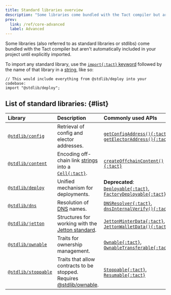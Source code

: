 ```yaml
---
title: Standard libraries overview
description: "Some libraries come bundled with the Tact compiler but aren't automatically included in your project until explicitly imported."
prev:
  link: /ref/core-advanced
  label: Advanced
---
```


Some libraries (also referred to as standard libraries or stdlibs) come bundled with the Tact compiler but aren't automatically included in your project until explicitly imported.

To import any standard library, use the [`import{:tact}` keyword](/book/import) followed by the name of that library in a [string][p], like so:

```tact
// This would include everything from @stdlib/deploy into your codebase:
import "@stdlib/deploy";
```

## List of standard libraries: {#list}

Library                  | Description                                                      | Commonly used APIs
:----------------------- | :--------------------------------------------------------------- | :-----------------
[`@stdlib/config`][1]    | Retrieval of config and elector addresses.                       | [`getConfigAddress(){:tact}`][gca], [`getElectorAddress(){:tact}`][gea]
[`@stdlib/content`][2]   | Encoding off-chain link [strings][p] into a [`Cell{:tact}`][cell]. | [`createOffchainContent(){:tact}`][coff]
[`@stdlib/deploy`][3]    | Unified mechanism for deployments.                               | **Deprecated**: [`Deployable{:tact}`][dep], [`FactoryDeployable{:tact}`][fcd]
[`@stdlib/dns`][4]       | Resolution of [DNS][dns] names.                                  | [`DNSResolver{:tact}`][dnsr], [`dnsInternalVerify(){:tact}`][dnsi]
[`@stdlib/jetton`][7]    | Structures for working with the [Jetton standard][jt].           | [`JettonMinterData{:tact}`][jmd], [`JettonWalletData(){:tact}`][jwd]
[`@stdlib/ownable`][5]   | Traits for ownership management.                                 | [`Ownable{:tact}`][own], [`OwnableTransferable{:tact}`][ownt]
[`@stdlib/stoppable`][6] | Traits that allow contracts to be stopped. Requires [@stdlib/ownable][5]. | [`Stoppable{:tact}`][stp], [`Resumable{:tact}`][res]

[1]: /ref/stdlib-config
[gca]: /ref/stdlib-config#getconfigaddress
[gea]: /ref/stdlib-config#getelectoraddress

[2]: /ref/stdlib-content
[coff]: /ref/stdlib-content#createoffchaincontent

[3]: /ref/stdlib-deploy
[dep]: /ref/stdlib-deploy#deployable
[fcd]: /ref/stdlib-deploy#factorydeployable

[4]: /ref/stdlib-dns
[dnsr]: /ref/stdlib-dns#dnsresolver
[dnsi]: /ref/stdlib-dns#dnsinternalverify

[5]: /ref/stdlib-ownable
[own]: /ref/stdlib-ownable#ownable
[ownt]: /ref/stdlib-ownable#ownabletransferable

[6]: /ref/stdlib-stoppable
[stp]: /ref/stdlib-stoppable#stoppable
[res]: /ref/stdlib-stoppable#resumable

[7]: /ref/stdlib-jetton
[jt]: /cookbook/jettons
[jmd]: /ref/stdlib-jetton#jettonminterdata
[jwd]: /ref/stdlib-jetton#jettonwalletdata

[p]: /book/types#primitive-types
[cell]: /book/cells#cells
[dns]: https://docs.ton.org/participate/web3/dns
